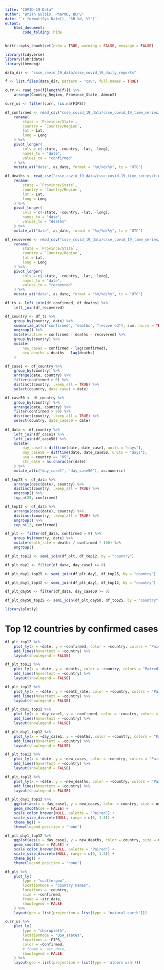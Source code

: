```yaml
---
title: "COVID-19 Data"
author: "Brian Gulbis, PharmD, BCPS"
date: '`r format(Sys.Date(), "%B %d, %Y")`'
output: 
    html_document:
        code_folding: hide
---
```


```r
knitr::opts_chunk$set(echo = TRUE, warning = FALSE, message = FALSE)
```

```r
library(tidyverse)
library(lubridate)
library(themebg)
```

```r
data_dir <- "csse_covid_19_data/csse_covid_19_daily_reports"

f <- list.files(data_dir, pattern = "csv", full.names = TRUE)

curr <- read_csv(f[length(f)]) %>%
    arrange(Country_Region, Province_State, Admin2)

curr_us <- filter(curr, !is.na(FIPS))
```

```r
df_confirmed <- read_csv("csse_covid_19_data/csse_covid_19_time_series/time_series_covid19_confirmed_global.csv") %>%
    rename(
        state = `Province/State`,
        country = `Country/Region`,
        lat = Lat,
        long = Long
    ) %>%
    pivot_longer(
        cols = c(-state, -country, -lat, -long), 
        names_to = "date", 
        values_to = "confirmed"
    ) %>%
    mutate_at("date", as_date, format = "%m/%d/%y", tz = "UTC")

df_deaths <- read_csv("csse_covid_19_data/csse_covid_19_time_series/time_series_covid19_deaths_global.csv") %>%
    rename(
        state = `Province/State`,
        country = `Country/Region`,
        lat = Lat,
        long = Long
    ) %>%
    pivot_longer(
        cols = c(-state, -country, -lat, -long), 
        names_to = "date", 
        values_to = "deaths"
    ) %>%
    mutate_at("date", as_date, format = "%m/%d/%y", tz = "UTC")

df_recovered <- read_csv("csse_covid_19_data/csse_covid_19_time_series/time_series_covid19_recovered_global.csv") %>%
    rename(
        state = `Province/State`,
        country = `Country/Region`,
        lat = Lat,
        long = Long
    ) %>%
    pivot_longer(
        cols = c(-state, -country, -lat, -long), 
        names_to = "date", 
        values_to = "recovered"
    ) %>%
    mutate_at("date", as_date, format = "%m/%d/%y", tz = "UTC")

df_ts <- left_join(df_confirmed, df_deaths) %>%
    left_join(df_recovered)
```

```r
df_country <- df_ts %>%
    group_by(country, date) %>%
    summarize_at(c("confirmed", "deaths", "recovered"), sum, na.rm = TRUE) %>%
    ungroup() %>%
    mutate(active = confirmed - deaths - recovered) %>%
    group_by(country) %>%
    mutate(
        new_cases = confirmed - lag(confirmed),
        new_deaths = deaths - lag(deaths)
    )

df_case1 <- df_country %>%
    group_by(country) %>%
    arrange(date, country) %>%
    filter(confirmed > 0) %>%
    distinct(country, .keep_all = TRUE) %>%
    select(country, date_case1 = date)

df_case50 <- df_country %>%
    group_by(country) %>%
    arrange(date, country) %>%
    filter(confirmed > 50) %>%
    distinct(country, .keep_all = TRUE) %>%
    select(country, date_case50 = date)
    
df_data <- df_country %>%
    left_join(df_case1) %>%
    left_join(df_case50) %>%
    mutate(
        day_case1 = difftime(date, date_case1, units = "days"),
        day_case50 = difftime(date, date_case50, units = "days"),
        usa = country == "US",
        str_date = as.character(date)
    ) %>%
    mutate_at(c("day_case1", "day_case50"), as.numeric)

df_top25 <- df_data %>%
    arrange(desc(date), country) %>%
    distinct(country, .keep_all = TRUE) %>%
    ungroup() %>%
    top_n(25, confirmed)

df_top12 <- df_data %>%
    arrange(desc(date), country) %>%
    distinct(country, .keep_all = TRUE) %>%
    ungroup() %>%
    top_n(12, confirmed)

df_plt <- filter(df_data, confirmed > 0) %>%
    group_by(country, date) %>%
    mutate(death_rate = deaths / confirmed * 100) %>%
    ungroup()

df_plt_top12 <- semi_join(df_plt, df_top12, by = "country") 

df_plt_day1 <- filter(df_data, day_case1 >= 0)

df_plt_day1_top25 <- semi_join(df_plt_day1, df_top25, by = "country")

df_plt_day1_top12 <- semi_join(df_plt_day1, df_top12, by = "country")

df_plt_day50 <- filter(df_data, day_case50 >= 0)

df_plt_day50_top25 <- semi_join(df_plt_day50, df_top25, by = "country")

```

```r
library(plotly)
```

# Top 12 countries by confirmed cases

```r
df_plt_top12 %>%
    plot_ly(x = ~date, y = ~confirmed, color = ~country, colors = "Paired") %>%
    add_lines(hovertext = ~country) %>%
    layout(showlegend = FALSE)
```

```r
df_plt_top12 %>%
    plot_ly(x = ~date, y = ~deaths, color = ~country, colors = "Paired") %>%
    add_lines(hovertext = ~country) %>%
    layout(showlegend = FALSE)
```

```r
df_plt_top12 %>%
    plot_ly(x = ~date, y = ~death_rate, color = ~country, colors = "Paired") %>%
    add_lines(hovertext = ~country) %>%
    layout(showlegend = FALSE)
```

```r
df_plt_day1_top12 %>%
    plot_ly(x = ~day_case1, y = ~confirmed, color = ~country, colors = "Paired") %>%
    add_lines(hovertext = ~country) %>%
    layout(showlegend = FALSE)
```

```r
df_plt_day1_top12 %>%
    plot_ly(x = ~day_case1, y = ~deaths, color = ~country, colors = "Paired") %>%
    add_lines(hovertext = ~country) %>%
    layout(showlegend = FALSE)
```

```r
df_plt_top12 %>%
    plot_ly(x = ~date, y = ~new_cases, color = ~country, colors = "Paired") %>%
    add_lines(hovertext = ~country) %>%
    layout(showlegend = FALSE)
```

```r
df_plt_top12 %>%
    plot_ly(x = ~date, y = ~new_deaths, color = ~country, colors = "Paired") %>%
    add_lines(hovertext = ~country) %>%
    layout(showlegend = FALSE)
```

```r
df_plt_day1_top12 %>%
    ggplot(aes(x = day_case1, y = new_cases, color = country, size = usa)) +
    geom_smooth(se = FALSE) +
    scale_color_brewer(NULL, palette = "Paired") +
    scale_size_discrete(NULL, range = c(0, 1.5)) +
    theme_bg() +
    theme(legend.position = "none")
```

```r
df_plt_day1_top12 %>%
    ggplot(aes(x = day_case1, y = new_deaths, color = country, size = usa)) +
    geom_smooth(se = FALSE) +
    scale_color_brewer(NULL, palette = "Paired") +
    scale_size_discrete(NULL, range = c(0, 1.5)) +
    theme_bg() +
    theme(legend.position = "none")
```

```r
df_plt %>%
    plot_ly(
        type = "scattergeo",
        locationmode = "country names", 
        locations = ~country, 
        size = ~confirmed,
        frame = ~str_date,
        showlegend = FALSE
    ) %>%
    layout(geo = list(projection = list(type = "natural earth")))
```

```r
curr_us %>%
    plot_ly(
        type = "choropleth",
        locationmode = "USA_states",
        locations = ~FIPS, 
        color = ~Confirmed,
        # frame = ~str_date,
        showlegend = FALSE
    ) %>%
    layout(geo = list(projection = list(type = 'albers usa')))
```

